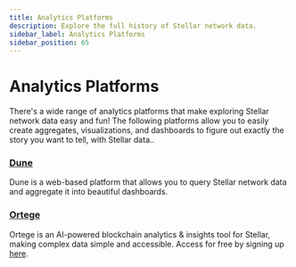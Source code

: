 ```yaml
---
title: Analytics Platforms
description: Explore the full history of Stellar network data.
sidebar_label: Analytics Platforms
sidebar_position: 65
---
```


# Analytics Platforms

There's a wide range of analytics platforms that make exploring Stellar network data easy and fun! The following platforms allow you to easily create aggregates, visualizations, and dashboards to figure out exactly the story you want to tell, with Stellar data..

### [Dune](https://dune.com/)

Dune is a web-based platform that allows you to query Stellar network data and aggregate it into beautiful dashboards.

### [Ortege](https://www.ortege.ai/)

Ortege is an AI-powered blockchain analytics & insights tool for Stellar, making complex data simple and accessible. Access for free by signing up [here](https://app.ortege.ai/login/).
